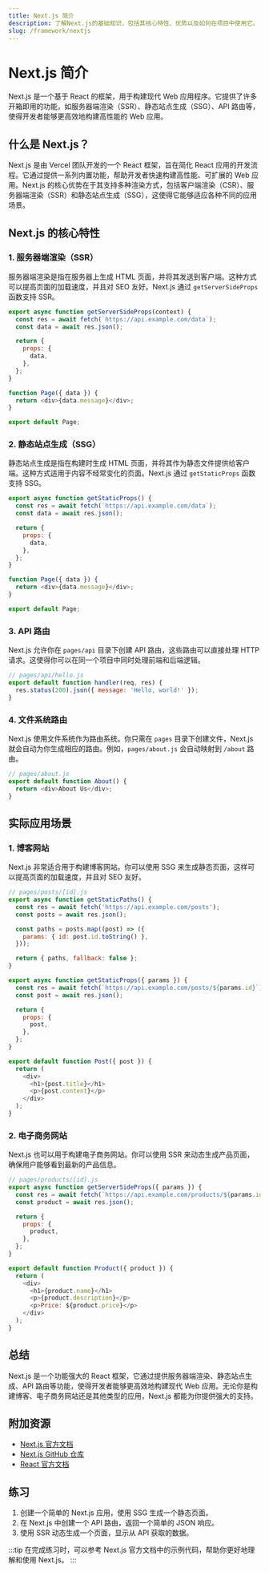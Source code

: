 ```yaml
---
title: Next.js 简介
description: 了解Next.js的基础知识，包括其核心特性、优势以及如何在项目中使用它。
slug: /framework/nextjs
---
```


# Next.js 简介

Next.js 是一个基于 React 的框架，用于构建现代 Web 应用程序。它提供了许多开箱即用的功能，如服务器端渲染（SSR）、静态站点生成（SSG）、API 路由等，使得开发者能够更高效地构建高性能的 Web 应用。

## 什么是 Next.js？

Next.js 是由 Vercel 团队开发的一个 React 框架，旨在简化 React 应用的开发流程。它通过提供一系列内置功能，帮助开发者快速构建高性能、可扩展的 Web 应用。Next.js 的核心优势在于其支持多种渲染方式，包括客户端渲染（CSR）、服务器端渲染（SSR）和静态站点生成（SSG），这使得它能够适应各种不同的应用场景。

## Next.js 的核心特性

### 1. 服务器端渲染（SSR）

服务器端渲染是指在服务器上生成 HTML 页面，并将其发送到客户端。这种方式可以提高页面的加载速度，并且对 SEO 友好。Next.js 通过 `getServerSideProps` 函数支持 SSR。

```javascript
export async function getServerSideProps(context) {
  const res = await fetch(`https://api.example.com/data`);
  const data = await res.json();

  return {
    props: {
      data,
    },
  };
}

function Page({ data }) {
  return <div>{data.message}</div>;
}

export default Page;
```

### 2. 静态站点生成（SSG）

静态站点生成是指在构建时生成 HTML 页面，并将其作为静态文件提供给客户端。这种方式适用于内容不经常变化的页面。Next.js 通过 `getStaticProps` 函数支持 SSG。

```javascript
export async function getStaticProps() {
  const res = await fetch(`https://api.example.com/data`);
  const data = await res.json();

  return {
    props: {
      data,
    },
  };
}

function Page({ data }) {
  return <div>{data.message}</div>;
}

export default Page;
```

### 3. API 路由

Next.js 允许你在 `pages/api` 目录下创建 API 路由，这些路由可以直接处理 HTTP 请求。这使得你可以在同一个项目中同时处理前端和后端逻辑。

```javascript
// pages/api/hello.js
export default function handler(req, res) {
  res.status(200).json({ message: 'Hello, world!' });
}
```

### 4. 文件系统路由

Next.js 使用文件系统作为路由系统。你只需在 `pages` 目录下创建文件，Next.js 就会自动为你生成相应的路由。例如，`pages/about.js` 会自动映射到 `/about` 路由。

```javascript
// pages/about.js
export default function About() {
  return <div>About Us</div>;
}
```

## 实际应用场景

### 1. 博客网站

Next.js 非常适合用于构建博客网站。你可以使用 SSG 来生成静态页面，这样可以提高页面的加载速度，并且对 SEO 友好。

```javascript
// pages/posts/[id].js
export async function getStaticPaths() {
  const res = await fetch('https://api.example.com/posts');
  const posts = await res.json();

  const paths = posts.map((post) => ({
    params: { id: post.id.toString() },
  }));

  return { paths, fallback: false };
}

export async function getStaticProps({ params }) {
  const res = await fetch(`https://api.example.com/posts/${params.id}`);
  const post = await res.json();

  return {
    props: {
      post,
    },
  };
}

export default function Post({ post }) {
  return (
    <div>
      <h1>{post.title}</h1>
      <p>{post.content}</p>
    </div>
  );
}
```

### 2. 电子商务网站

Next.js 也可以用于构建电子商务网站。你可以使用 SSR 来动态生成产品页面，确保用户能够看到最新的产品信息。

```javascript
// pages/products/[id].js
export async function getServerSideProps({ params }) {
  const res = await fetch(`https://api.example.com/products/${params.id}`);
  const product = await res.json();

  return {
    props: {
      product,
    },
  };
}

export default function Product({ product }) {
  return (
    <div>
      <h1>{product.name}</h1>
      <p>{product.description}</p>
      <p>Price: ${product.price}</p>
    </div>
  );
}
```

## 总结

Next.js 是一个功能强大的 React 框架，它通过提供服务器端渲染、静态站点生成、API 路由等功能，使得开发者能够更高效地构建现代 Web 应用。无论你是构建博客、电子商务网站还是其他类型的应用，Next.js 都能为你提供强大的支持。

## 附加资源

- [Next.js 官方文档](https://nextjs.org/docs)
- [Next.js GitHub 仓库](https://github.com/vercel/next.js)
- [React 官方文档](https://reactjs.org/docs/getting-started.html)

## 练习

1. 创建一个简单的 Next.js 应用，使用 SSG 生成一个静态页面。
2. 在 Next.js 中创建一个 API 路由，返回一个简单的 JSON 响应。
3. 使用 SSR 动态生成一个页面，显示从 API 获取的数据。

:::tip
在完成练习时，可以参考 Next.js 官方文档中的示例代码，帮助你更好地理解和使用 Next.js。
:::